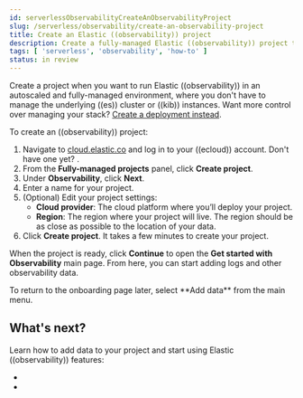 ```yaml
---
id: serverlessObservabilityCreateAnObservabilityProject
slug: /serverless/observability/create-an-observability-project
title: Create an Elastic ((observability)) project
description: Create a fully-managed Elastic ((observability)) project to monitor the health of your applications.
tags: [ 'serverless', 'observability', 'how-to' ]
status: in review
---
```



<InReview />

Create a project when you want to run Elastic ((observability)) in an autoscaled and fully-managed environment,
where you don't have to manage the underlying ((es)) cluster or ((kib)) instances.
Want more control over managing your stack? [Create a deployment instead](((cloud))/ec-create-deployment.html).

To create an ((observability)) project:

1. Navigate to [cloud.elastic.co](https://cloud.elastic.co/) and log in to your ((ecloud)) account.
Don't have one yet? <DocLink id="serverlessGeneralSignUp" text="Sign up now"/>.
1. From the **Fully-managed projects** panel, click **Create project**.
1. Under **Observability**, click **Next**.
1. Enter a name for your project.
1. (Optional) Edit your project settings:
    * **Cloud provider**: The cloud platform where you’ll deploy your project.
    * **Region**: The region where your project will live. The region should be as close as possible to the location of your data.
1. Click **Create project**. It takes a few minutes to create your project. 

When the project is ready, click **Continue** to open the **Get started with Observability** main page.
From here, you can start adding logs and other observability data.

<DocCallOut title="Tip">
    To return to the onboarding page later, select **Add data** from the main menu.
</DocCallOut>

## What's next?

Learn how to add data to your project and start using Elastic ((observability)) features:

* <DocLink id="serverlessObservabilityGetStartedWithLogs"/>
* <DocLink id="serverlessObservabilityApmGetStarted"/>
